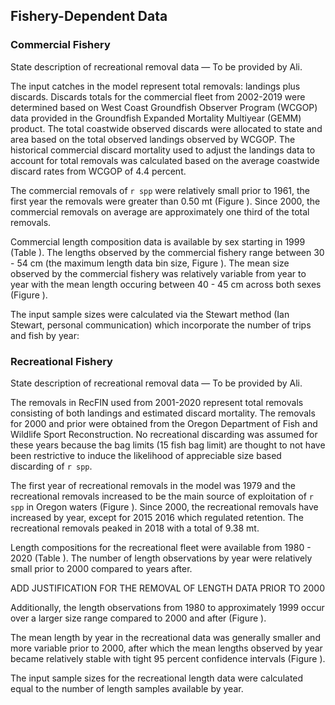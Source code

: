 ## Fishery-Dependent Data

### Commercial Fishery

State description of recreational removal data --- To be provided by Ali. 


The input catches in the model represent total removals: landings plus discards.  Discards totals for the commercial fleet from 2002-2019 were determined based on West Coast Groundfish Observer Program (WCGOP) data provided in the Groundfish Expanded Mortality Multiyear (GEMM) product. The total coastwide observed discards were allocated to state and area based on the total observed landings observed by WCGOP. The historical commercial discard mortality used to adjust the landings data to account for total removals was calculated based on the average coastwide discard rates from WCGOP of 4.4 percent. 

The commercial removals of `r spp` were relatively small prior to 1961, the first year the removals were greater than 0.50 mt (Figure \ref{fig:catch}). Since 2000, the commercial removals on average are approximately one third of the total removals.

Commercial length composition data is available by sex starting in 1999 (Table \ref{tab:com-len-samps}). The lengths observed by the commercial fishery range between 30 - 54 cm (the maximum length data bin size, Figure \ref{fig:com-len-data}). The mean size observed by the commercial fishery was relatively variable from year to year with the mean length occuring between 40 - 45 cm across both sexes (Figure \ref{fig:mean-com-len-data}). 

The input sample sizes were calculated via the Stewart method (Ian Stewart, personal communication) which incorporate the number of trips and fish by year:

\begin{centering}

Input effN = $N_{\text{trips}} + 0.138 * N_{\text{fish}}$ if $N_{\text{fish}}/N_{\text{trips}}$ is $<$ 44

Input effN = $7.06 * N_{\text{trips}}$ if $N_{\text{fish}}/N_{\text{trips}}$ is $\geq$ 44

\end{centering}


### Recreational Fishery

State description of recreational removal data --- To be provided by Ali.

The removals in RecFIN used from 2001-2020 represent total removals consisting of both landings and estimated discard mortality. The removals for 2000 and prior were obtained from the Oregon Department of Fish and Wildlife Sport Reconstruction. No recreational discarding was assumed for these years because the bag limits (15 fish bag limit) are thought to not have been restrictive to induce the likelihood of appreciable size based discarding of `r spp`.

The first year of recreational removals in the model was 1979 and the recreational removals increased to be the main source of exploitation of `r spp` in Oregon waters (Figure \ref{fig:catch}). Since 2000, the recreational removals have increased by year, except for 2015 2016 which regulated retention. The recreational removals peaked in 2018 with a total of 9.38 mt.  

Length compositions for the recreational fleet were available from 1980 - 2020 (Table \ref{tab:len-samps}). The number of length observations by year were relatively small prior to 2000 compared to years after. 

ADD JUSTIFICATION FOR THE REMOVAL OF LENGTH DATA PRIOR TO 2000

Additionally, the length observations from 1980 to approximately 1999 occur over a larger size range compared to 2000 and after (Figure \ref{fig:rec-len-data}). 

The mean length by year in the recreational data was generally smaller and more variable prior to 2000, after which the mean lengths observed by year became relatively stable with tight 95 percent confidence intervals (Figure \ref{fig:mean-rec-len-data}).

The input sample sizes for the recreational length data were calculated equal to the number of length samples available by year. 
